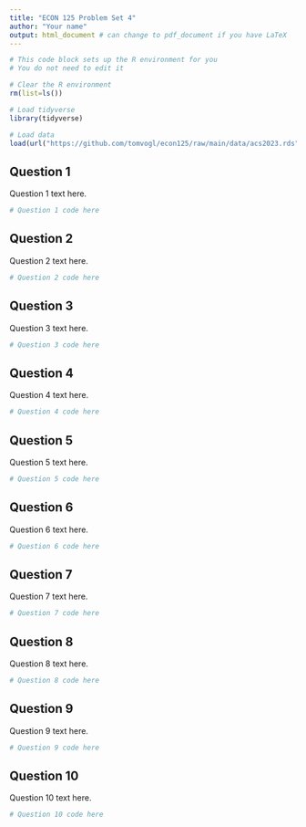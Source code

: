 ```yaml
---
title: "ECON 125 Problem Set 4"
author: "Your name"
output: html_document # can change to pdf_document if you have LaTeX
---
```


```r
# This code block sets up the R environment for you
# You do not need to edit it

# Clear the R environment
rm(list=ls())

# Load tidyverse
library(tidyverse)

# Load data
load(url("https://github.com/tomvogl/econ125/raw/main/data/acs2023.rds"))
```

## Question 1

Question 1 text here.

```r
# Question 1 code here
```

\newpage

## Question 2

Question 2 text here.

```r
# Question 2 code here
```

\newpage

## Question 3

Question 3 text here.

```r
# Question 3 code here
```
\newpage

## Question 4

Question 4 text here.

```r
# Question 4 code here
```
\newpage

## Question 5

Question 5 text here.

```r
# Question 5 code here
```
\newpage

## Question 6

Question 6 text here.

```r
# Question 6 code here
```
\newpage

## Question 7

Question 7 text here.

```r
# Question 7 code here
```
\newpage

## Question 8

Question 8 text here.

```r
# Question 8 code here
```
\newpage

## Question 9

Question 9 text here.

```r
# Question 9 code here
```
\newpage

## Question 10

Question 10 text here.

```r
# Question 10 code here
```